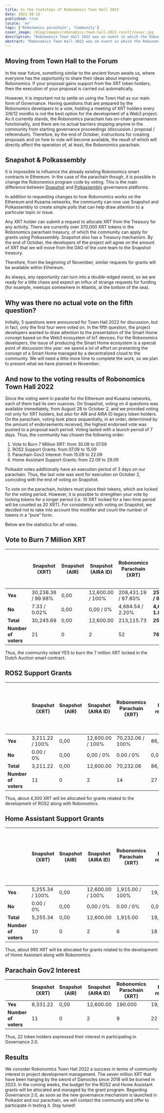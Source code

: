 ```yaml
---
title: In the footsteps of Robonomics Town Hall 2022
date: 2022-10-15
published: true
locale: 'en'
tags: ['Robonomics parachain', 'Community']
cover_image: /blog/images/robonomics-town-hall-2022-result/cover.jpg
description: "Robonomics Town Hall 2022 was an event in which the Robonomics project developers tried to test the currently available governance tools for the XRT token holder DAO. Now the project has the ability to poll token holders of XRT on Ethereum, and critically we have a governance management tool in the Polkadot ecosystem."
abstract: "Robonomics Town Hall 2022 was an event in which the Robonomics project developers tried to test the currently available governance tools for the XRT token holder DAO. Now the project has the ability to poll token holders of XRT on Ethereum, and critically we have a governance management tool in the Polkadot ecosystem."
---
```


## Moving from Town Hall to the Forum

In the near future, something similar to the ancient forum awaits us, where everyone has the opportunity to share their ideas about improving Robonomics. If your proposal gains support from the XRT token holders, then the execution of your proposal is carried out automatically.

However, it is important not to settle on using the Town Hall as our main form of Governance. Having questions that are prepared by the Robonomics developers to a vote, holding a meeting of XRT holders every 3/6/12 months is not the best option for the development of a Web3 project. As it currently stands, the Robonomics parachain has on-chain governance functionality, and there are no actual barriers stopping anyone in the community from starting governance proceedings (discussion / proposal / referendum). Therefore, by the end of October, instructions for creating proposals and on how to vote will become available, the result of which will directly affect the operation of, at least, the Robonomics parachain.

## Snapshot & Polkassembly

It is impossible to influence the already existing Robonomics smart contracts in Ethereum. In the case of the parachain though, it is possible to change the Robonomics program code by voting. This is the main difference between [Snapshot](https://snapshot.org/#/developers.robonomics.eth) and [Polkassembly](https://robonomics.polkassembly.io/) governance platforms.

In addition to requesting changes to how Robonomics works on the Ethereum and Kusama networks, the community can now use Snapshot and Polkassembly to create simple polls that can help draw attention to a particular topic or issue.

Any XRT holder can submit a request to allocate XRT from the Treasury for any activity. There are currently over 370,000 XRT tokens in the Robonomics parachain treasury, of which the community can apply for grants using Polkassembly. Snapshot also has a Treasury mechanism. By the end of October, the developers of the project will agree on the amount of XRT that we will move from the DAO of the core team to the Snapshot treasury.

Therefore, from the beginning of November, similar requests for grants will be available within Ethereum.

As always, any opportunity can turn into a double-edged sword, so we are ready for a little chaos and expect an influx of strange requests for funding (for example, meetups somewhere in Atlantis, at the bottom of the sea).

## Why was there no actual vote on the fifth question?

Initially, 5 questions were announced for Town Hall 2022 for discussion, but in fact, only the first four were voted on. In the fifth question, the project developers wanted to draw attention to the presentation of the Smart Home concept based on the Web3 ecosystem of IoT devices. For the Robonomics developers, the issue of producing the Smart Home ecosystem is a special point of discussion this year: we spend a lot of effort on presenting the concept of a Smart Home managed by a decentralized cloud to the community. We will need a little more time to complete the work, so we plan to present what we have planned in November.

## And now to the voting results of Robonomics Town Hall 2022

Since the voting went in parallel for the Ethereum and Kusama networks, each of them had its own nuances. On Snapshot, voting on 4 questions was available immediately, from August 28 to October 2, and we provided voting not only for XRT holders, but also for AIR and AIRA ID legacy token holders. On the parachain, voting took place sequentially, in an order, determined by the amount of endorsements received, the highest endorsed vote was pushed to a proposal each period. Voting lasted with a launch period of 7 days. Thus, the community has chosen the following order:

1. Vote to Burn 7 Million XRT: from 30.08 to 07.09
2. ROS2 Support Grants: from 07.09 to 15.09
3. Parachain Gov2 Interest: from 15.09 to 22.09
4. Home Assistant Support Grants: from 22.09 to 29.09

Polkadot votes additionally have an execution period of 3 days on our parachain. Thus, the last vote was sent for execution on October 2, coinciding with the end of voting on Snapshot.

To vote on the parachain, holders must place their tokens, which are locked for the voting period. However, it is possible to strengthen your vote by locking tokens for a longer period (i.e. 10 XRT locked for a two-time period will be counted as 20 XRT). For consistency with voting on Snapshot, we decided not to take into account this modifier and count the number of tokens in a “pure” form.

Below are the statistics for all votes.

## Vote to Burn 7 Million XRT

<div class="big-table">

  |                        | Snapshot (XRT)     | Snapshot (AIR) | Snapshot (AIRA ID) | Robonomics Parachain (XRT) | Final results            | Turnout versus circulating supply (1,637,942 XRT) |
  |------------------------|--------------------|----------------|--------------------|----------------------------|--------------------------|---------------------------------------------------|                                             
  | **Yes**                | 30,238.36 / 99.98% | 0,00           | 12,600.00 / 100%   | 208,431.19 / 97.80%        | **251,269.55 / 98.17%**  | 15.34%                                            |
  | **No**                 | 7.33 / 0.02%       | 0,00           | 0,00 / 0%          | 4,684.54 / 2.20%           | **4,691.87 / 1.83%**     | 0.29%                                             |
  | **Total**              | 30,245.69          | 0,00           | 12,600.00          | 213,115.73                 | **255,961.42**           | 15.63%                                            |
  | **Number of voters**   | 21                 | 0              | 2                  | 52                         | **76**                   |                                                   |

</div>

Thus, the community voted YES to burn the 7 million XRT locked in the Dutch Auction smart contract.

## ROS2 Support Grants

<div class="big-table">

|                        | Snapshot (XRT)     | Snapshot (AIR) | Snapshot (AIRA ID) | Robonomics Parachain (XRT) | Final results        | Budget of ROS2 Grants (1 yes/no vote XRT = ± 20 grant XRT)|
|------------------------|--------------------|----------------|--------------------|----------------------------|----------------------|-----------------------------------------------------------| 
| **Yes**                | 3,211.22 / 100%    | 0,00           | 12,600.00 / 100%   | 70,232.06 / 100%           | 86,043.28            | +4,302.16                                                 |
| **No**                 | 0.00 / 0%          | 0,00           | 0,00 / 0%          | 0.00 / 0%                  | 0,00                 | -0.00                                                     |
| **Total**              | 3,211.22           | 0,00           | 12,600.00          | 70,232.06                  | 86,043.28            | **4,302.16**                                              |
| **Number of voters**   | 11                 | 0              | 2                  | 14                         | 27                   |                                                           |

</div>

Thus, about 4,300 XRT will be allocated for grants related to the development of ROS2 along with Robonomics.

## Home Assistant Support Grants


<div class="big-table">

|                        | Snapshot (XRT)     | Snapshot (AIR) | Snapshot (AIRA ID) | Robonomics Parachain (XRT) | Final results        | Budget of Hass Grants (1 yes/no vote XRT = ± 20 grant XRT) |
|------------------------|--------------------|----------------|--------------------|----------------------------|----------------------|------------------------------------------------------------| 
| **Yes**                | 5,255.34 / 100%    | 0,00           | 12,600.00 / 100%   | 1,915.00 / 100%            | 19,770.34            | +988.52                                                    |
| **No**                 | 0.00 / 0%          | 0,00           | 0,00 / 0%          | 0.00 / 0%                  | 0,00                 | -0.00                                                      |
| **Total**              | 5,255.34           | 0,00           | 12,600.00          | 1,915.00                   | 19,770.34            | **988.52**                                                 |
| **Number of voters**   | 10                 | 0              | 2                  | 6                          | 18                   |                                                            |


</div>

Thus, about 990 XRT will be allocated for grants related to the development of Home Assistant along with Robonomics.

## Parachain Gov2 Interest

<div class="big-table">

|                     | Snapshot (XRT) | Snapshot (AIR)     | Snapshot (AIRA ID) | Robonomics Parachain (XRT) | Final results |
|---------------------|----------------|--------------------|--------------------|----------------------------|---------------|
| **Yes**             | 6,331.22       | 0,00               | 12,600.00          | 190.000                    | 19,121.22     |
| **Number of voters**| 11             | 0                  | 2                  | 9                          | 22            |

</div>

Thus, 22 token holders expressed their interest in participating in Governance 2.0.

## Results

We consider Robonomics Town Hall 2022 a success in terms of community interest in project development management. The seven million XRT that have been hanging by the sword of Damocles since 2018 will be burned in 2023. In the coming weeks, the budget for the ROS2 and Home Assistant grants will be allocated and managed by the grant program. Regarding Governance 2.0, as soon as the new governance mechanism is launched in Polkadot and our parachain, we will contact the community and offer to participate in testing it. Stay tuned!